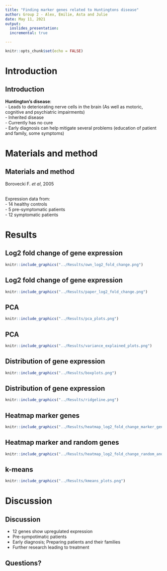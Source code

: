 ```yaml
---
title: "Finding marker genes related to Huntingtons disease"
author: Group 2 - Alex, Emilie, Asta and Julie
date: May 11, 2021
output: 
  ioslides_presentation:
  incremental: true

---
```


```r
knitr::opts_chunk$set(echo = FALSE)
```



# Introduction

## Introduction

__Huntington's disease__:<br>
- Leads to deteriorating nerve cells in the brain (As well as motoric, cognitive and psychiatric impairments)<br>
- Inherited disease<br>
- Currently has no cure<br>
- Early diagnosis can help mitigate several problems (education of patient and family, some symptoms)

# Materials and method

## Materials and method
Borovecki F. _et al_, 2005 <br><br>

Expression data from:<br>
- 14 healthy controls<br>
- 5 pre-symptomatic patients<br>
- 12 symptomatic patients

# Results

## Log2 fold change of gene expression

```r
knitr::include_graphics("../Results/own_log2_fold_change.png")
```

## Log2 fold change of gene expression 

```r
knitr::include_graphics("../Results/paper_log2_fold_change.png")
```


## PCA

```r
knitr::include_graphics("../Results/pca_plots.png")
```
## PCA

```r
knitr::include_graphics("../Results/variance_explained_plots.png")
```

## Distribution of gene expression

```r
knitr::include_graphics("../Results/boxplots.png")
```


## Distribution of gene expression

```r
knitr::include_graphics("../Results/ridgeline.png")
```

## Heatmap marker genes

```r
knitr::include_graphics("../Results/heatmap_log2_fold_change_marker_genes.png")
```


## Heatmap marker and random genes

```r
knitr::include_graphics("../Results/heatmap_log2_fold_change_random_and_marker_genes.png")
```


## k-means

```r
knitr::include_graphics("../Results/kmeans_plots.png")
```


# Discussion

## Discussion
- 12 genes show upregulated expression
- Pre-sympotimatic patients
- Early diagnosis; Preparing patients and their families
- Further research leading to treatment

## Questions?
